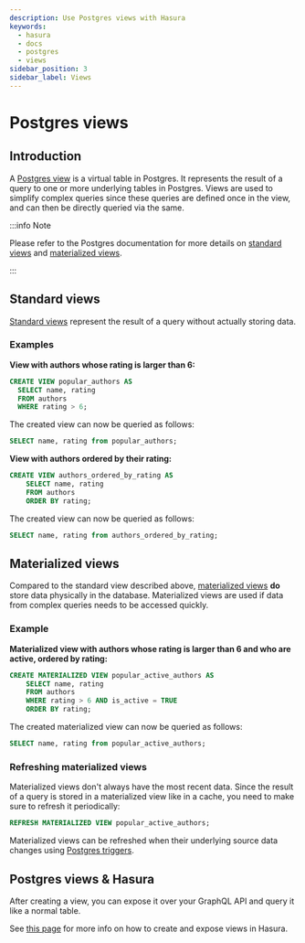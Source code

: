 ```yaml
---
description: Use Postgres views with Hasura
keywords:
  - hasura
  - docs
  - postgres
  - views
sidebar_position: 3
sidebar_label: Views
---
```


# Postgres views

## Introduction

A [Postgres view](https://www.postgresql.org/docs/current/sql-createview.html) is a
virtual table in Postgres. It represents the result of a query to one or
more underlying tables in Postgres. Views are used to simplify complex
queries since these queries are defined once in the view, and can then
be directly queried via the same.

:::info Note

Please refer to the Postgres documentation for more details on [standard views](https://www.postgresql.org/docs/current/sql-createview.html) and
[materialized views](https://www.postgresql.org/docs/current/rules-materializedviews.html).

:::

## Standard views

[Standard views](https://www.postgresql.org/docs/current/sql-createview.html)
represent the result of a query without actually storing data.

### Examples

**View with authors whose rating is larger than 6:**

```sql
CREATE VIEW popular_authors AS
  SELECT name, rating
  FROM authors
  WHERE rating > 6;
```

The created view can now be queried as follows:

```sql
SELECT name, rating from popular_authors;
```

**View with authors ordered by their rating:**

```sql
CREATE VIEW authors_ordered_by_rating AS
    SELECT name, rating
    FROM authors
    ORDER BY rating;
```

The created view can now be queried as follows:

```sql
SELECT name, rating from authors_ordered_by_rating;
```

## Materialized views

Compared to the standard view described above, [materialized views](https://www.postgresql.org/docs/current/rules-materializedviews.html)
**do** store data physically in the database. Materialized views are
used if data from complex queries needs to be accessed quickly.

### Example



**Materialized view with authors whose rating is larger than 6 and who
are active, ordered by rating:**
<div id="pg-materialized-view-example" />

```sql
CREATE MATERIALIZED VIEW popular_active_authors AS
    SELECT name, rating
    FROM authors
    WHERE rating > 6 AND is_active = TRUE
    ORDER BY rating;
```

The created materialized view can now be queried as follows:

```sql
SELECT name, rating from popular_active_authors;
```

### Refreshing materialized views

Materialized views don't always have the most recent data. Since the
result of a query is stored in a materialized view like in a cache, you
need to make sure to refresh it periodically:

```sql
REFRESH MATERIALIZED VIEW popular_active_authors;
```

Materialized views can be refreshed when their underlying source data
changes using [Postgres triggers](/graphql/core/guides/postgres/triggers.mdx).

## Postgres views & Hasura

After creating a view, you can expose it over your GraphQL API and query
it like a normal table.

See [this page](/graphql/core/databases/postgres/schema/views.mdx#pg-custom-views) for more info on how to create and
expose views in Hasura.
